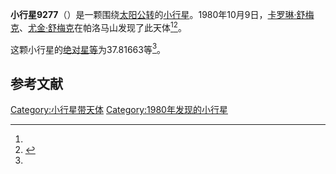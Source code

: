 {{Infobox planet
| bgcolour = #FFFFC0
| name = 9277 Togashi
| symbol = 
| image = 
| caption = 
| discovery = yes
| discovery_ref = 
| discoverer = [[卡罗琳·舒梅克|卡罗琳·舒梅克]]、[[尤金·舒梅克|尤金·舒梅克]]
| discovery_site = [[帕洛马山|帕洛马山]] 
| discovered = 1980年10月9日
| designations = yes
| mp_name = 
| named_after = 
| alt_names = 1980 TT3/ 1991 TA5
| mp_category = [[主带小行星|主带小行星]]
| orbit_ref = <ref name="a">[http://ssd.jpl.nasa.gov/sbdb.cgi?sstr=9277 9277 Togashi] {{Wayback|url=http://ssd.jpl.nasa.gov/sbdb.cgi?sstr=9277 |date=20210717065335 }}，小行星數據庫瀏覽器（JPL Small-Body Database Browser）－[[美国国家航空航天局|美国国家航空航天局]]喷气推进实验室</ref>
| epoch = 2456400.5 (2013年4月18日更新)
| aphelion = {{convert|2.6410101|AU|km|3|abbr=on|lk=out}}
| perihelion = {{convert|2.0778323|AU|km|3|abbr=on}}
| semimajor = {{convert|2.3594212|AU|km|3|abbr=on}}
| eccentricity = 0.1193466
| period = 1323.752016 [[日|日]]<br />3.62[[儒略年|儒略年]]
| avg_speed = 
| inclination = 7.10278
| asc_node = 1.30458
| mean_anomaly = 
| arg_peri = 37.81663
| satellites = 
| physical_characteristics = yes
| dimensions = 
| mass = 
| density = 
| surface_grav = 
| escape_velocity = 
| sidereal_day = 
| axial_tilt = 
| pole_ecliptic_lat = 
| pole_ecliptic_lon = 
| albedo = 
| temperatures= 
| temp_name1 = 
| mean_temp_1 = 
| max_temp_1 = 
| temp_name2 = 
| max_temp_2 = 
| spectral_type = 
| abs_magnitude = 37.81663
}}

'''小行星9277'''（{{lang-en|9277 Togashi}}）是一颗围绕[[太阳|太阳]][[公转|公转]]的[[小行星|小行星]]。1980年10月9日，[[卡罗琳·舒梅克|卡罗琳·舒梅克]]、[[尤金·舒梅克|尤金·舒梅克]]在帕洛马山发现了此天体<ref name="a" /><ref>{{cite news|title=小行星列表|url=http://cfa-www.harvard.edu/iau/lists/NumberedMPs.txt|accessdate=2013-07-08|newspaper=哈佛大学|archive-date=2008-05-17|archive-url=https://web.archive.org/web/20080517010638/http://cfa-www.harvard.edu/iau/lists/NumberedMPs.txt|dead-url=no}}</ref>。

这颗小行星的[[绝对星等|绝对星等]]为37.81663等<ref name="a" />。

==参考文献==
{{reflist}}
{{Minor Planet Number|[[小行星9276|小行星9276]]|[[小行星9278|小行星9278]]}}

{{小天体}}

[[Category:小行星带天体|Category:小行星带天体]]
[[Category:1980年发现的小行星|Category:1980年发现的小行星]]

{{asteroid-stub}}